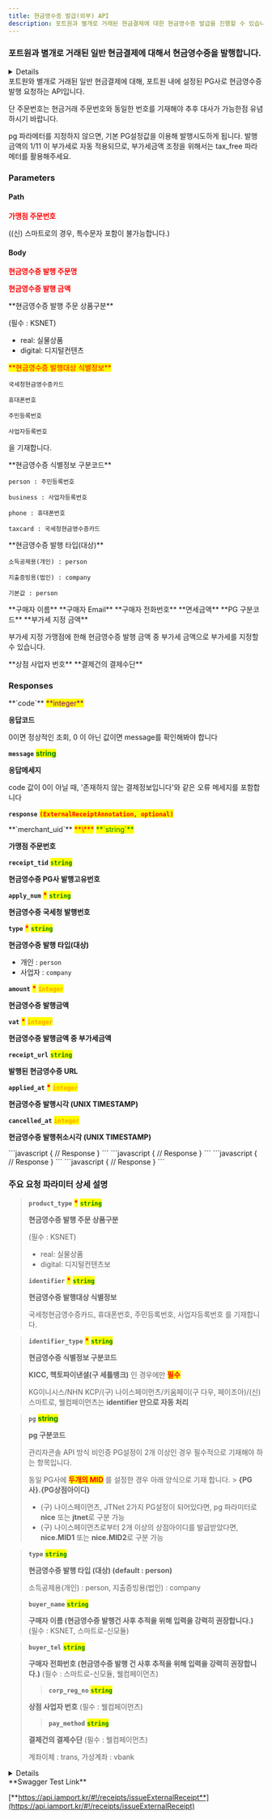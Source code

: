 ```yaml
---
title: 현금영수증 발급(외부) API
description: 포트원과 별개로 거래된 현금결제에 대한 현금영수증 발급을 진행할 수 있습니다.
---
```




### 포트원과 별개로 거래된 일반 현금결제에 대해서 현금영수증을 발행합니다.

<Details>
<p slot="summary"><strong>지원되는 PG사</strong> 확인하기</p>

* **KG 이니시스**
* **NHN KCP**
* **헥토파이낸셜 (구. 세틀뱅크)**
* **(구) 나이스페이먼츠**
* **키움페이(구 다우, 페이조아)**
* **KICC**
* **(신) 스마트로**
* **(신) 나이스페이먼츠**
* **웰컴페이먼츠**

</Details>

<Swagger method="post" path="/receipts/external/{merchant_uid}" baseUrl="https://api.iamport.kr" summary="현금영수증 발급(외부) API">
<SwaggerDescription>
포트원와 별개로 거래된 일반 현금결제에 대해, 포트원 내에 설정된 PG사로 현금영수증 발행 요청하는 API입니다. 

단 주문번호는 현금거래 주문번호와 동일한 번호를 기재해야 추후 대사가 가능한점 유념하시기 바랍니다.

pg 파라메터를 지정하지 않으면, 기본 PG설정값을 이용해 발행시도하게 됩니다.
발행금액의 1/11 이 부가세로 자동 적용되므로, 부가세금액 조정을 위해서는 tax_free 파라메터를 활용해주세요.
</SwaggerDescription>

### Parameters

#### Path

<SwaggerParameter name="merchant_uid" type="String" required="true">
<mark style="color:red;">

**가맹점 주문번호**

</mark>

((신) 스마트로의 경우, 특수문자 포함이 불가능합니다.)
</SwaggerParameter>
#### Body

<SwaggerParameter name="name" type="String" required="true">
<mark style="color:red;">

**현금영수증 발행 주문명**

</mark>

</SwaggerParameter>
<SwaggerParameter name="amount" type="integer" required="true">
<mark style="color:red;">

**현금영수증 발행 금액**

</mark>

</SwaggerParameter>
<SwaggerParameter name="product_type" type="String" required="false">
**현금영수증 발행 주문 상품구분**

(필수 : KSNET)

* real: 실물상품
* digital: 디지털컨텐츠

</SwaggerParameter>
<SwaggerParameter name="identifier" type="String" required="true">
<mark style="color:red;">**현금영수증 발행대상 식별정보**</mark>

`국세청현금영수증카드`

`휴대폰번호`

`주민등록번호`

`사업자등록번호` 

을 기재합니다.

</SwaggerParameter>
<SwaggerParameter name="identifier_type" type="String" required="false">
**현금영수증 식별정보 구분코드**

`person : 주민등록번호`

`business : 사업자등록번호`

`phone : 휴대폰번호`

`taxcard : 국세청현금영수증카드`

</SwaggerParameter>
<SwaggerParameter name="type" type="String" required="false">
**현금영수증 발행 타입(대상)**

`소득공제용(개인) : person`

`지출증빙용(법인) : company`

`기본값 : person`

</SwaggerParameter>
<SwaggerParameter name="buyer_name" type="String" required="false">
**구매자 이름**



</SwaggerParameter>
<SwaggerParameter name="buyer_email" type="String" required="false">
**구매자 Email**

</SwaggerParameter>
<SwaggerParameter name="buyer_tel" type="String" required="false">
**구매자 전화번호**

</SwaggerParameter>
<SwaggerParameter name="tax_free" type="integer" required="false">
**면세금액**

</SwaggerParameter>
<SwaggerParameter name="pg" type="String" required="false">
**PG 구분코드**

</SwaggerParameter>
<SwaggerParameter name="vat" type="double" required="false">
**부가세 지정 금액**

부가세 지정 가맹점에 한해 현금영수증 발행 금액 중 부가세 금액으로 부가세를 지정할 수 있습니다.
</SwaggerParameter>

<SwaggerParameter name="corp_reg_no" type="String">
**상점 사업자 번호**

</SwaggerParameter>

<SwaggerParameter name="pay_method" type="String">
**결제건의 결제수단**

</SwaggerParameter>

### Responses

<SwaggerResponse status="200: OK" description="성공">
<Tabs>
<Tab title="ExternalReceiptResponse">
**`code`** <mark style="color:purple;">**integer**</mark>

**응답코드**

0이면 정상적인 조회, 0 이 아닌 값이면 message를 확인해봐야 합니다

**`message`** <mark style="color:green;">**string**</mark>

**응답메세지**

code 값이 0이 아닐 때, '존재하지 않는 결제정보입니다'와 같은 오류 메세지를 포함합니다

**`response`** <mark style="color:red;">**`(ExternalReceiptAnnotation, optional)`**</mark>

</Tab>
</Tabs>

<Tabs>
<Tab title="ExternalReceiptAnnotation">
**`merchant_uid`** <mark style="color:red;">**\***</mark> <mark style="color:green;">**`string`**</mark>

**가맹점 주문번호**

**`receipt_tid`** <mark style="color:green;">**`string`**</mark>

**현금영수증 PG사 발행고유번호**


**`apply_num`** <mark style="color:red;">**\***</mark> <mark style="color:green;">**`string`**</mark>

**현금영수증 국세청 발행번호**


**`type`** <mark style="color:red;">**\***</mark> <mark style="color:green;">**`string`**</mark>

**현금영수증 발행 타입(대상)**

* 개인 : `person`
* 사업자 : `company`

**`amount`** <mark style="color:red;">**\***</mark> <mark style="color:orange;">**`integer`**</mark>

**현금영수증 발행금액**


**`vat`** <mark style="color:red;">**\***</mark> <mark style="color:orange;">**`integer`**</mark>

**현금영수증 발행금액 중 부가세금액**


**`receipt_url`** <mark style="color:green;">**`string`**</mark>

**발행된 현금영수증 URL**

**`applied_at`** <mark style="color:red;">**\***</mark> <mark style="color:orange;">**`integer`**</mark>

**현금영수증 발행시각 (UNIX TIMESTAMP)**

**`cancelled_at`** <mark style="color:orange;">**`integer`**</mark>

**현금영수증 발행취소시각 (UNIX TIMESTAMP)**

</Tab>
</Tabs>

</SwaggerResponse>

<SwaggerResponse status="400: Bad Request" description="필수 파라미터가 누락된 경우, 이미 현금영수증 발행된 merchant_uid 에 대해 요청한 경우">
```javascript
{
    // Response
}
```

</SwaggerResponse>

<SwaggerResponse status="401: Unauthorized" description="인증 Token이 전달되지 않았거나 유효하지 않은 경우">
```javascript
{
    // Response
}
```

</SwaggerResponse>

<SwaggerResponse status="500: Internal Server Error" description="현금영수증 발행에 실패한 경우">
```javascript
{
    // Response
}
```

</SwaggerResponse>

<SwaggerResponse status="501: Not Implemented" description="현재 포트원이 현금영수증 관련 지원하지 않는 PG사인 경우">
```javascript
{
    // Response
}
```

</SwaggerResponse>

</Swagger>

### **주요 요청 파라미터 상세 설명**

> **`product_type`** <mark style="color:red;">**\***</mark> <mark style="color:green;">**`string`**</mark>
>
> **현금영수증 발행 주문 상품구분**
>
> (필수 : KSNET)
> * real: 실물상품
> * digital: 디지털컨텐츠보
>
> **`identifier`** <mark style="color:red;">**\***</mark> <mark style="color:green;">**`string`**</mark>
>
> **현금영수증 발행대상 식별정보**
>
> 국세청현금영수증카드, 휴대폰번호, 주민등록번호, 사업자등록번호 를 기재합니다.

> **`identifier_type`** <mark style="color:red;">**\***</mark> <mark style="color:green;">**`string`**</mark>
>
> **현금영수증 식별정보 구분코드**
>
> **KICC, 헥토파이낸셜(구 세틀뱅크)** 인 경우에만 <mark style="color:red;">**필수**</mark>
>
> KG이니시스/NHN KCP/(구) 나이스페이먼츠/키움페이(구 다우, 페이조아)/(신) 스마트로, 웰컴페이먼츠는 **identifier 만으로 자동 처리**

> **`pg`** <mark style="color:green;">**string**</mark>
>
> **pg 구분코드**
>
> 관리자콘솔 API 방식 비인증 PG설정이 2개 이상인 경우 필수적으로 기재해야 하는 항목입니다.
>
> 동일 PG사에 <mark style="color:red;">**두개의 MID**</mark> 를 설정한 경우 아래 양식으로 기재 합니다. >
> **\{PG사}.\{PG상점아이디}**
>
> * (구) 나이스페이먼츠, JTNet 2가지 PG설정이 되어있다면, pg 파라미터로 **nice** 또는 **jtnet**로 구분 가능
> * (구) 나이스페이먼츠로부터 2개 이상의 상점아이디를 발급받았다면, **nice.MID1** 또는 **nice.MID2**로 구분 가능

> **`type`** <mark style="color:green;">**`string`**</mark>
>
> **현금영수증 발행 타입 (대상) (default : person)**
>
> 소득공제용(개인) : person, 지출증빙용(법인) : company

> **`buyer_name`** <mark style="color:green;">**`string`**</mark>
>
> **구매자 이름 (현금영수증 발행건 사후 추적을 위해 입력을 강력히 권장합니다.)** (필수 : KSNET, 스마트로-신모듈)

> **`buyer_tel`** <mark style="color:green;">**`string`**</mark>
>
> **구매자 전화번호 (현금영수증 발행 건 사후 추적을 위해 입력을 강력히 권장합니다.)** (필수 : 스마트로-신모듈, 웰컴페이먼츠)
>
> > **`corp_reg_no`** <mark style="color:green;">**`string`**</mark>
>
> **상점 사업자 번호** (필수 : 웰컴페이먼츠)
> 
> > **`pay_method`** <mark style="color:green;">**`string`**</mark>
>
> **결제건의 결제수단** (필수 : 웰컴페이먼츠)
> 
> 계좌이체 : trans, 가상계좌 : vbank

<Details>
<p slot="summary">Response Model Schema</p>

```json
{
  "code": 0,
  "message": "string",
  "response": {
    "merchant_uid": "string",
    "receipt_tid": "string",
    "apply_num": "string",
    "type": "person",
    "amount": 0,
    "vat": 0,
    "receipt_url": "string",
    "applied_at": 0,
    "cancelled_at": 0
  }
}
```

</Details>

<Hint style="success">
**Swagger Test Link**

[**https://api.iamport.kr/#!/receipts/issueExternalReceipt**](https://api.iamport.kr/#!/receipts/issueExternalReceipt)

</Hint>
